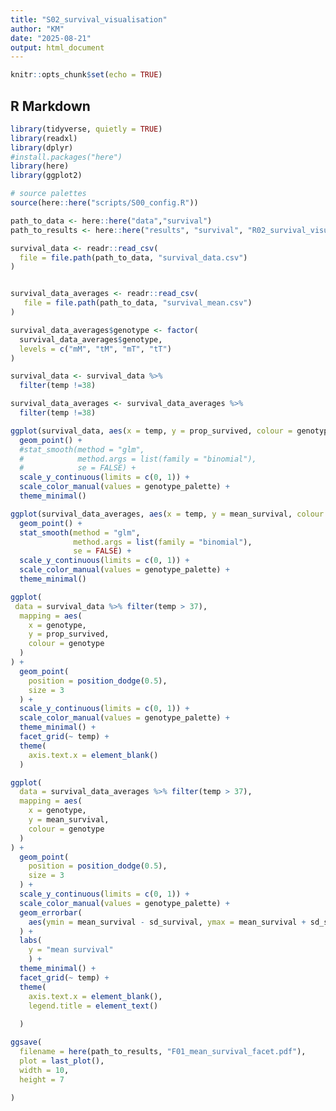 ```yaml
---
title: "S02_survival_visualisation"
author: "KM"
date: "2025-08-21"
output: html_document
---
```


```r
knitr::opts_chunk$set(echo = TRUE)
```

## R Markdown

```r
library(tidyverse, quietly = TRUE)
library(readxl)
library(dplyr)
#install.packages("here")
library(here)
library(ggplot2)

# source palettes 
source(here::here("scripts/S00_config.R"))


```

```r
path_to_data <- here::here("data","survival")
path_to_results <- here::here("results", "survival", "R02_survival_visualisation")

survival_data <- readr::read_csv(
  file = file.path(path_to_data, "survival_data.csv")
)


survival_data_averages <- readr::read_csv(
   file = file.path(path_to_data, "survival_mean.csv")
)
```
```r
survival_data_averages$genotype <- factor(
  survival_data_averages$genotype,
  levels = c("mM", "tM", "mT", "tT")
)
```
```r
survival_data <- survival_data %>%
  filter(temp !=38)

survival_data_averages <- survival_data_averages %>%
  filter(temp !=38)
```

```r

ggplot(survival_data, aes(x = temp, y = prop_survived, colour = genotype)) +
  geom_point() +
  #stat_smooth(method = "glm", 
  #            method.args = list(family = "binomial"), 
  #            se = FALSE) +
  scale_y_continuous(limits = c(0, 1)) +
  scale_color_manual(values = genotype_palette) +
  theme_minimal()
```

```r

ggplot(survival_data_averages, aes(x = temp, y = mean_survival, colour = genotype)) +
  geom_point() +
  stat_smooth(method = "glm", 
              method.args = list(family = "binomial"), 
              se = FALSE) +
  scale_y_continuous(limits = c(0, 1)) +
  scale_color_manual(values = genotype_palette) +
  theme_minimal()
```

```r

ggplot(
 data = survival_data %>% filter(temp > 37), 
  mapping = aes(
    x = genotype,
    y = prop_survived,
    colour = genotype
  )
) +
  geom_point(
    position = position_dodge(0.5),
    size = 3
  ) +
  scale_y_continuous(limits = c(0, 1)) +
  scale_color_manual(values = genotype_palette) +
  theme_minimal() +
  facet_grid(~ temp) +
  theme(
    axis.text.x = element_blank()
  )
```

 

```r
ggplot(
  data = survival_data_averages %>% filter(temp > 37), 
  mapping = aes(
    x = genotype,
    y = mean_survival,
    colour = genotype
  )
) +
  geom_point(
    position = position_dodge(0.5),
    size = 3
  ) +
  scale_y_continuous(limits = c(0, 1)) +
  scale_color_manual(values = genotype_palette) +
  geom_errorbar(
    aes(ymin = mean_survival - sd_survival, ymax = mean_survival + sd_survival)
  ) +
  labs(
    y = "mean survival" 
    ) +
  theme_minimal() +
  facet_grid(~ temp) +
  theme(
    axis.text.x = element_blank(), 
    legend.title = element_text()
    
  )


```
```r
ggsave(
  filename = here(path_to_results, "F01_mean_survival_facet.pdf"),
  plot = last_plot(),
  width = 10,
  height = 7 
  
)



```



